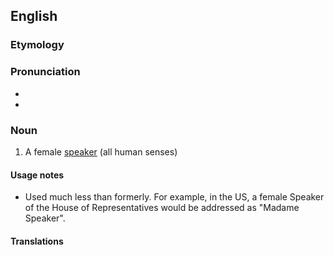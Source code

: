 ==English==

===Etymology===
{{suffix|en|speaker|ess}}

===Pronunciation===
* {{audio|en|en-us-speaker.ogg|Audio (US)}}
* {{rhymes|en|iːkə(r)}}

===Noun===
{{en-noun}}

# A female [[speaker]] (all human senses)

====Usage notes====
* Used much less than formerly. For example, in the US, a female Speaker of the House of Representatives would be addressed as "Madame Speaker".

====Translations====
{{trans-top}}
{{trans-mid}}
{{trans-bottom}}